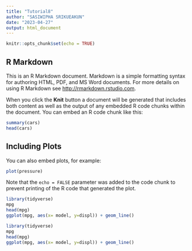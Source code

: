```yaml
---
title: "Tutorial8"
author: "SASIWIPHA SRIKUEAKUN"
date: "2023-04-27"
output: html_document
---
```


```r
knitr::opts_chunk$set(echo = TRUE)
```

## R Markdown

This is an R Markdown document. Markdown is a simple formatting syntax for authoring HTML, PDF, and MS Word documents. For more details on using R Markdown see <http://rmarkdown.rstudio.com>.

When you click the **Knit** button a document will be generated that includes both content as well as the output of any embedded R code chunks within the document. You can embed an R code chunk like this:

```r
summary(cars)
head(cars)
```

## Including Plots

You can also embed plots, for example:

```r
plot(pressure)
```

Note that the `echo = FALSE` parameter was added to the code chunk to prevent printing of the R code that generated the plot.



```r
library(tidyverse)
mpg
head(mpg)
ggplot(mpg, aes(x= model, y=displ)) + geom_line()
```


```r
library(tidyverse)
mpg
head(mpg)
ggplot(mpg, aes(x= model, y=displ)) + geom_line()
```


